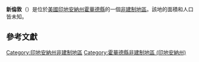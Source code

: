 {{noteTA
|G1=USState
|G2=地名
|G3=Unit
}}
{{Infobox settlement
|official_name            = 新倫敦
|native_name = New London
|settlement_type          = [[非建制地區|非建制地區]]
|image_skyline            = 
|imagesize                = 
|pushpin_map              = USA Indiana
|pushpin_label            = 新倫敦
|pushpin_label_position   = top
|pushpin_map_caption      = 新倫敦在印地安納州的位置
|subdivision_type         = [[世界政區索引|國家]]
|subdivision_type1        = [[美国州份|州份]]
|subdivision_type2        = [[印地安納州行政区划|縣]]
|subdivision_name         = [[美国|美国]]
|subdivision_name1        = [[印地安納州|印地安納州]]
|subdivision_name2        = [[霍華德縣_(印地安納州)|霍華德縣]]
|elevation_ft             = 820
|elevation_m              = 250
|area_total_km2           = 
|area_total_sq_mi         = 
|area_land_km2            = 
|area_land_sq_mi          = 
|area_water_km2           = 
|area_water_sq_mi         = 
|population_as_of         = 2010
|population_footnotes     = 
|population_total         = 
|population_metro         = 
|population_density_km2   = auto
|population_density_sq_mi = auto
|timezone                 = [[北美东部时区|北美东部时区]]
|utc_offset               = -5
|coordinates              = {{coord|40|26|36|N|86|16|17|W|display=inline,title}}
| coor_pinpoint           = 
| coordinates_footnotes   = 
|timezone_DST             = EDT
|utc_offset_DST           = -4
|postal_code_type         = [[美國郵區編號|郵區編號]]
|postal_code              = 46979
|area_code                = {{link-en|电话区号765|Area code 765|765}}
|blank_name = [[地名信息系统|GNIS ID]]
|blank_info = 440082<ref name="GNIS">{{cite gnis|440082|New London}}</ref>
}}
'''新倫敦'''（{{lang-en|New London}}）是位於[[美國|美國]][[印地安納州|印地安納州]][[霍華德縣_(印地安納州)|霍華德縣]]的一個[[非建制地區|非建制地區]]。該地的面積和人口皆未知。

== 參考文獻 ==
{{reflist}}

{{霍華德縣 (印地安納州)}}

{{DEFAULTSORT:New London}}
[[Category:印地安納州非建制地區|Category:印地安納州非建制地區]]
[[Category:霍華德縣非建制地區_(印地安納州)|Category:霍華德縣非建制地區 (印地安納州)]]

{{Indiana-geo-stub}}
